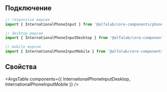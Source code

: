 
## Подключение

```jsx
// responsive версия
import { InternationalPhoneInput } from '@alfalab/core-components/phone-input-international';

// desktop версия
import { InternationalPhoneInputDesktop } from '@alfalab/core-components/phone-input-international/desktop';

// mobile версия
import { InternationalPhoneInputMobile } from '@alfalab/core-components/phone-input-international/mobile';
```

## Свойства

<ArgsTable components={{ InternationalPhoneInputDesktop, InternationalPhoneInputMobile }} />
